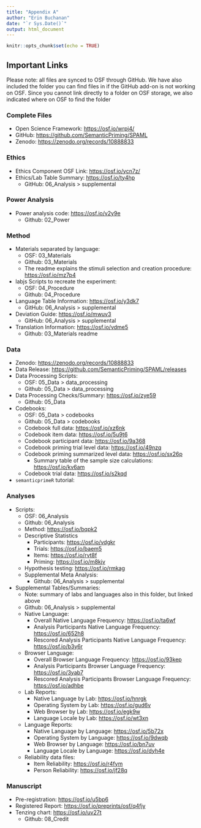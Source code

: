 ```yaml
---
title: "Appendix A"
author: "Erin Buchanan"
date: "`r Sys.Date()`"
output: html_document
---
```


```r
knitr::opts_chunk$set(echo = TRUE)
```

## Important Links

Please note: all files are synced to OSF through GitHub. We have also included the folder you can find files in if the GitHub add-on is not working on OSF. Since you cannot link directly to a folder on OSF storage, we also indicated where on OSF to find the folder

### Complete Files

-   Open Science Framework: <https://osf.io/wrpj4/>
-   GitHub: <https://github.com/SemanticPriming/SPAML>
-   Zenodo: <https://zenodo.org/records/10888833>

### Ethics

-   Ethics Component OSF Link: <https://osf.io/ycn7z/>
-   Ethics/Lab Table Summary: <https://osf.io/ty4hp>
    -   GitHub: 06_Analysis \> supplemental

### Power Analysis

-   Power analysis code: <https://osf.io/v2y9e>
    -   Github: 02_Power

### Method

-   Materials separated by language:
    -   OSF: 03_Materials
    -   Github: 03_Materials
    -   The readme explains the stimuli selection and creation procedure: <https://osf.io/mz7p4>
-   labjs Scripts to recreate the experiment:
    -   OSF: 04_Procedure
    -   Github: 04_Procedure
-   Language Table Information: <https://osf.io/y3dk7>
    -   GitHub: 06_Analysis \> supplemental
-   Deviation Guide: <https://osf.io/mwuv3>
    -   GitHub: 06_Analysis \> supplemental
-   Translation Information: <https://osf.io/vdme5>
    -   Github: 03_Materials readme

### Data

-   Zenodo: <https://zenodo.org/records/10888833>
-   Data Release: <https://github.com/SemanticPriming/SPAML/releases>
-   Data Processing Scripts:
    -   OSF: 05_Data \> data_processing
    -   Github: 05_Data \> data_processing
-   Data Processing Checks/Summary: <https://osf.io/zye59>
    -   Github: 05_Data
-   Codebooks:
    -   OSF: 05_Data \> codebooks
    -   Github: 05_Data \> codebooks
    -   Codebook full data: <https://osf.io/xz6nk>
    -   Codebook item data: <https://osf.io/5u9t6>
    -   Codebook participant data: <https://osf.io/9a368>
    -   Codebook priming trial level data: <https://osf.io/49nzq>
    -   Codebook priming summarized level data: <https://osf.io/sx26p>
        -   Summary table of the sample size calculations: <https://osf.io/kv6am>
    -   Codebook trial data: <https://osf.io/s2kqd>
-   `semanticprimeR` tutorial:

### Analyses

-   Scripts:
    -   OSF: 06_Analysis
    -   Github: 06_Analysis
    -   Method: <https://osf.io/bqpk2>
    -   Descriptive Statistics
        -   Participants: <https://osf.io/vdgkr>
        -   Trials: <https://osf.io/baem5>
        -   Items: <https://osf.io/rvt8f>
        -   Priming: <https://osf.io/m8kjv>
    -   Hypothesis testing: <https://osf.io/rmkag>
    -   Supplemental Meta Analysis:
        -   Github: 06_Analysis \> supplemental
-   Supplemental Tables/Summaries:
    -   Note: summary of labs and languages also in this folder, but linked above
    -   Github: 06_Analysis \> supplemental
    -   Native Language:
        -   Overall Native Language Frequency: <https://osf.io/ta6wf>
        -   Analysis Participants Native Language Frequency: <https://osf.io/652h8>
        -   Rescored Analysis Participants Native Language Frequency: <https://osf.io/b3y6r>
    -   Browser Language:
        -   Overall Browser Language Frequency: <https://osf.io/93kep>
        -   Analysis Participants Browser Language Frequency: <https://osf.io/3yab7>
        -   Rescored Analysis Participants Browser Language Frequency: <https://osf.io/adhbe>
    -   Lab Reports:
        -   Native Language by Lab: <https://osf.io/hnrgk>
        -   Operating System by Lab: <https://osf.io/gud6v>
        -   Web Browser by Lab: <https://osf.io/egk9w>
        -   Language Locale by Lab: <https://osf.io/wt3xn>
    -   Language Reports:
        -   Native Language by Language: <https://osf.io/5b72x>
        -   Operating System by Language: <https://osf.io/9dwqb>
        -   Web Browser by Language: <https://osf.io/bn7uv>
        -   Language Locale by Language: <https://osf.io/dyh4e>
    -   Reliability data files:
        -   Item Reliability: <https://osf.io/r4fym>
        -   Person Reliability: <https://osf.io/jf28q>

### Manuscript

-   Pre-registration: <https://osf.io/u5bp6>
-   Registered Report: <https://osf.io/preprints/osf/q4fjy>
-   Tenzing chart: <https://osf.io/uv27t>
    -   Github: 08_Credit
